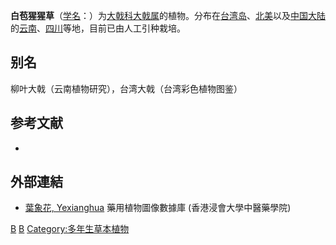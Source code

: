 {{Speciesbox 
| taxon = Euphorbia heterophylla
| authority = Linn.
}}

'''白苞猩猩草'''（[[学名|学名]]：{{lang|la|''Euphorbia heterophylla''}}）为[[大戟科|大戟科]][[大戟属|大戟属]]的植物。分布在[[台湾岛|台湾岛]]、[[北美|北美]]以及[[中国大陆|中国大陆]]的[[云南|云南]]、[[四川|四川]]等地，目前已由人工引种栽培。

== 别名 ==
柳叶大戟（云南植物研究），台湾大戟（台湾彩色植物图鉴）

== 参考文献 ==
<div class="references-small">
* {{cite web| url =http://www.bioinfo.cn/db05/KmzwSpecies.php?action=view&id=7644| title =白苞猩猩草| work =《中国高等植物数据库全库》| publisher =中国科学院微生物研究所| author =昆明植物研究所| accessdate =2009-02-25| deadurl =yes| archiveurl =https://web.archive.org/web/20160305064108/http://www.bioinfo.cn/db05/KmzwSpecies.php?action=view&id=7644| archivedate =2016-03-05}}
</div>

==外部連結==
*[http://libproject.hkbu.edu.hk/was40/detail?lang=ch&channelid=1288&searchword=herb_id=D00906 葉象花, Yexianghua] 藥用植物圖像數據庫 (香港浸會大學中醫藥學院) {{zh-hant}}{{en}}
{{Taxonbar|from=Q3060418}}

[[Category:大戟属|B]]
[[Category:卡尔·林奈命名的生物分类|B]]
[[Category:多年生草本植物|Category:多年生草本植物]]
